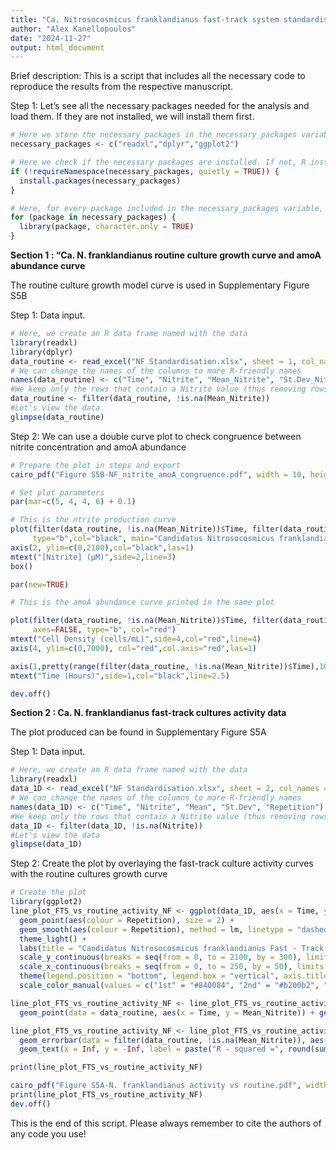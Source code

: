 ---
title: "Ca. Nitrosocosmicus franklandianus fast-track system standardisation"
author: "Alex Kanellopoulos"
date: "2024-11-27"
output: html_document
---

Brief description: This is a script that includes all the necessary code to reproduce the results from the respective manuscript. 

Step 1: Let's see all the necessary packages needed for the analysis and load them. If they are not installed, we will install them first. 

```{r Library Installation and Loading, echo=TRUE, message=FALSE, warning=FALSE}
# Here we store the necessary packages in the necessary_packages variable
necessary_packages <- c("readxl","dplyr","ggplot2")

# Here we check if the necessary packages are installed. If not, R installs them 
if (!requireNamespace(necessary_packages, quietly = TRUE)) {
  install.packages(necessary_packages)
}

# Here, for every package included in the necessary_packages variable, R will load it. The character.only = TRUE ensures that library() will try to interpret the package names as characters (as it needs for it to work) 
for (package in necessary_packages) {
  library(package, character.only = TRUE)
}
```

**Section 1 : "Ca. N. franklandianus routine culture growth curve and amoA abundance curve**

The routine culture growth model curve is used in Supplementary Figure S5Β 

Step 1: Data input.

```{r Data import and pre-processing, echo=TRUE}
# Here, we create an R data frame named with the data
library(readxl)
library(dplyr)
data_routine <- read_excel("NF Standardisation.xlsx", sheet = 1, col_names = TRUE)
# We can change the names of the columns to more R-friendly names
names(data_routine) <- c("Time", "Nitrite", "Mean_Nitrite", "St.Dev_Nitrite", "Cells", "Mean_Cells","St.Dev_Cells")
#We keep only the rows that contain a Nitrite value (thus removing rows that are left blank to make life easier when viewing the .xlsx file)
data_routine <- filter(data_routine, !is.na(Mean_Nitrite))
#Let's view the data
glimpse(data_routine)
```

Step 2: We can use a double curve plot to check congruence between nitrite concentration and amoA abundance

```{r echo=TRUE, message=FALSE, warning=FALSE}
# Prepare the plot in steps and export
cairo_pdf("Figure S5B-NF_nitrite_amoA_congruence.pdf", width = 10, height = 8)

# Set plot parameters
par(mar=c(5, 4, 4, 6) + 0.1)

# This is the ntrite production curve
plot(filter(data_routine, !is.na(Mean_Nitrite))$Time, filter(data_routine, !is.na(Mean_Nitrite))$Mean_Nitrite, pch=16, axes=FALSE, ylim=c(0,2100), xlab="", ylab="", 
     type="b",col="black", main="Candidatus Nitrosocosmicus franklandianus - Culture activity compared to flow cytometry data")
axis(2, ylim=c(0,2100),col="black",las=1)  
mtext("[Nitrite] (μM)",side=2,line=3)
box()

par(new=TRUE)

# This is the amoA abundance curve printed in the same plot 

plot(filter(data_routine, !is.na(Mean_Nitrite))$Time, filter(data_routine, !is.na(Mean_Nitrite))$Mean_Cells,  xlab="", ylab="", ylim=c(4E+04,4E+06), 
     axes=FALSE, type="b", col="red")
mtext("Cell Density (cells/mL)",side=4,col="red",line=4) 
axis(4, ylim=c(0,7000), col="red",col.axis="red",las=1)

axis(1,pretty(range(filter(data_routine, !is.na(Mean_Nitrite))$Time),10))
mtext("Time (Hours)",side=1,col="black",line=2.5)  

dev.off()

```

**Section 2 : Ca. N. franklandianus fast-track cultures activity data**

The plot produced can be found in Supplementary Figure S5A

Step 1: Data input.

```{r Data import and pre-processing, echo=TRUE}
# Here, we create an R data frame named with the data
library(readxl)
data_1D <- read_excel("NF Standardisation.xlsx", sheet = 2, col_names = TRUE)
# We can change the names of the columns to more R-friendly names
names(data_1D) <- c("Time", "Nitrite", "Mean", "St.Dev", "Repetition")
#We keep only the rows that contain a Nitrite value (thus removing rows that are left blank to make life easier when viewing the .xlsx file)
data_1D <- filter(data_1D, !is.na(Nitrite))
#Let's view the data
glimpse(data_1D)
```

Step 2: Create the plot by overlaying the fast-track culture activity curves with the routine cultures growth curve

```{r Data import and pre-processing, echo=TRUE}
# Create the plot 
library(ggplot2)
line_plot_FTS_vs_routine_activity_NF <- ggplot(data_1D, aes(x = Time, y = Nitrite)) +
  geom_point(aes(colour = Repetition), size = 2) + 
  geom_smooth(aes(colour = Repetition), method = lm, linetype = "dashed", linewidth = 2, se = F, fullrange = T) + 
  theme_light() + 
  labs(title = "Candidatus Nitrosocosmicus franklandianus Fast - Track Culture", subtitle = "Linear Regression compared to the growth model for the Routine culture", x = "Time (Hours)", y = "[Nitrite] (μM)") + 
  scale_y_continuous(breaks = seq(from = 0, to = 2100, by = 300), limits = c(0,2100)) +
  scale_x_continuous(breaks = seq(from = 0, to = 250, by = 50), limits = c(0,250)) +
  theme(legend.position = "bottom", legend.box = "vertical", axis.title = element_text(size = 28), axis.text = element_text(size = 24), legend.text = element_text(size = 20), legend.title = element_text(size = 20), plot.title = element_text(size = 20), plot.subtitle = element_text(size = 18)) + 
  scale_color_manual(values = c("1st" = "#840084", "2nd" = "#b200b2", "3rd" = "#ff6bff", "Routine Culture" = "#006b6b"), name = "Culture")

line_plot_FTS_vs_routine_activity_NF <- line_plot_FTS_vs_routine_activity_NF + 
  geom_point(data = data_routine, aes(x = Time, y = Mean_Nitrite)) + geom_line(data = filter(data_routine, !is.na(Mean_Nitrite)), aes(x = Time, y = Mean_Nitrite, colour = "Routine Culture"), linewidth = 1) 

line_plot_FTS_vs_routine_activity_NF <- line_plot_FTS_vs_routine_activity_NF + 
  geom_errorbar(data = filter(data_routine, !is.na(Mean_Nitrite)), aes(x = Time, ymin = Mean_Nitrite - St.Dev_Nitrite, ymax = Mean_Nitrite + St.Dev_Nitrite), colour = "#006b6b", width = 1.5) + 
  geom_text(x = Inf, y = -Inf, label = paste("R - squared =", round(summary(lm(Nitrite~Time, data_1D))$adj.r.squared,4)), colour = "magenta4", size = 10, hjust = 1.1, vjust = -2) 

print(line_plot_FTS_vs_routine_activity_NF)

cairo_pdf("Figure S5A-N. franklandianus activity vs routine.pdf", width = 24, height = 12, onefile = T)
print(line_plot_FTS_vs_routine_activity_NF)
dev.off()

```

This is the end of this script. 
Please always remember to cite the authors of any code you use!
